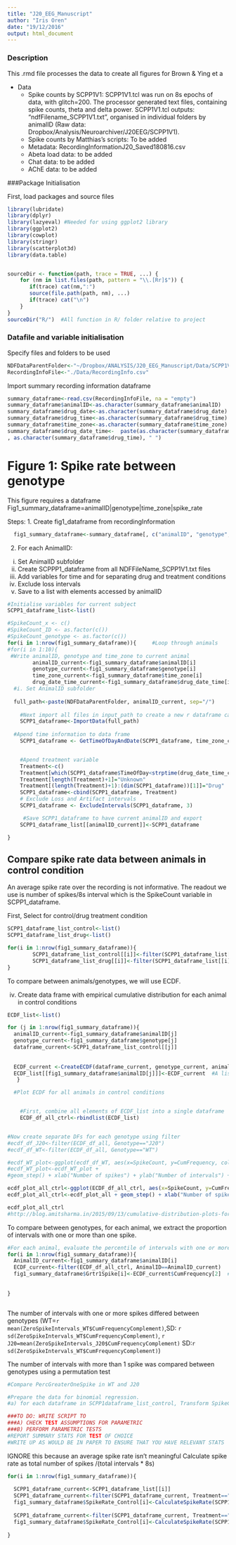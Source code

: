 ```yaml
---
title: "J20_EEG_Manuscript"
author: "Iris Oren"
date: "19/12/2016"
output: html_document
---
```



### Description
This .rmd file processes the data to create all figures for Brown & Ying et a

* Data
  + Spike counts by SCPP1V1: SCPP1V1.tcl was run on 8s epochs of data, with glitch=200. The processor generated text files, containing spike counts, theta and delta power. SCPP1V1.tcl outputs: "ndfFilename_SCPP1V1.txt", organised in individual folders by animalID (Raw data: Dropbox/Analysis/Neuroarchiver/J20EEG/SCPP1V1).
  + Spike counts by Matthias's scripts: To be added
  + Metadata: RecordingInformationJ20_Saved180816.csv
  + Abeta load data: to be added
  + Chat data: to be added
  + AChE data: to be added



###Package Initialisation 

First, load packages and source files
```r
library(lubridate)
library(dplyr)
library(lazyeval) #Needed for using ggplot2 library
library(ggplot2)
library(cowplot)
library(stringr)
library(scatterplot3d)
library(data.table)


sourceDir <- function(path, trace = TRUE, ...) {
    for (nm in list.files(path, pattern = "\\.[Rr]$")) {
       if(trace) cat(nm,":")           
       source(file.path(path, nm), ...)
       if(trace) cat("\n")
    }
}
sourceDir("R/")  #All function in R/ folder relative to project
```
### Datafile and variable initialisation
Specify files and folders to be used
```r
NDFDataParentFolder<-"~/Dropbox/ANALYSIS/J20_EEG_Manuscript/Data/SCPP1V1_TCL"
RecordingInfoFile<-"./Data/RecordingInfo.csv"
```

Import summary recording information dataframe
```r

summary_dataframe<-read.csv(RecordingInfoFile, na = "empty")
summary_dataframe$animalID<-as.character(summary_dataframe$animalID)
summary_dataframe$drug_date<-as.character(summary_dataframe$drug_date)
summary_dataframe$drug_time<-as.character(summary_dataframe$drug_time)
summary_dataframe$time_zone<-as.character(summary_dataframe$time_zone) #Set to "Europe/london" except for animals when clocks changed from GMT-> daylight savings and they stayed on GMT which should be set to "UTC" 
summary_dataframe$drug_date_time<-  paste(as.character(summary_dataframe$drug_date)
, as.character(summary_dataframe$drug_time), " ")


```


# Figure 1: Spike rate between genotype

This figure requires a dataframe Fig1_summary_dataframe=animalID|genotype|time_zone|spike_rate

Steps:
1. Create fig1_dataframe from recordingInformation
```r
  fig1_summary_dataframe<-summary_dataframe[, c("animalID", "genotype", "time_zone", "drug_date_time")]
```
  

2. For each AnimalID:
  i. Set AnimalID subfolder
  ii. Create SCPPP1_dataframe from all NDFFileName_SCPP1V1.txt files 
  iii. Add variables for time and for separating drug and treatment conditions
  iv. Exclude loss intervals
  v. Save to a list with elements accessed by animalID

  
  
```r

#Initialise variables for current subject
SCPP1_dataframe_list<-list()

#SpikeCount_x <- c()
#SpikeCount_ID <- as.factor(c())
#SpikeCount_genotype <- as.factor(c())
for(i in 1:nrow(fig1_summary_dataframe)){     #Loop through animals
#for(i in 1:10){
 #Write animalID, genotype and time_zone to current animal
        animalID_current<-fig1_summary_dataframe$animalID[i]
        genotype_current<-fig1_summary_dataframe$genotype[i]
        time_zone_current<-fig1_summary_dataframe$time_zone[i]
        drug_date_time_current<-fig1_summary_dataframe$drug_date_time[i] 
  #i. Set AnimalID subfolder
  
  full_path<-paste(NDFDataParentFolder, animalID_current, sep="/")
  
    #Next import all files in input_path to create a new r dataframe called             `SCPP1_dataframe'
    SCPP1_dataframe<-ImportData(full_path)
  
  #Apend time information to data frame  
    SCPP1_dataframe <- GetTimeOfDayAndDate(SCPP1_dataframe, time_zone_current)


    #Apend treatment variable 
    Treatment<-c()
    Treatment[which(SCPP1_dataframe$TimeOfDay<strptime(drug_date_time_current, "%Y-%m-%d %H:%M:%S"))]="Control"
    Treatment[length(Treatment)+1]="Unknown"
    Treatment[(length(Treatment)+1):(dim(SCPP1_dataframe))[1]]="Drug"
    SCPP1_dataframe<-cbind(SCPP1_dataframe, Treatment)
    # Exclude Loss and Artifact intervals
    SCPP1_dataframe <- ExcludeIntervals(SCPP1_dataframe, 3)

     #Save SCPP1_dataframe to have current animalID and export
    SCPP1_dataframe_list[[animalID_current]]<-SCPP1_dataframe

}
```

## Compare spike rate data between animals in control condition 
An average spike rate over the recording is not informative. The readout we use is number of spikes/8s interval which is the SpikeCount variable in SCPP1_dataframe.

First, Select for control/drug treatment condition
```r
SCPP1_dataframe_list_control<-list()
SCPP1_dataframe_list_drug<-list()

for(i in 1:nrow(fig1_summary_dataframe)){
        SCPP1_dataframe_list_control[[i]]<-filter(SCPP1_dataframe_list[[i]], Treatment=="Control")
        SCPP1_dataframe_list_drug[[i]]<-filter(SCPP1_dataframe_list[[i]], Treatment=="Drug")
}
```

To compare between animals/genotypes, we will use ECDF.


  iv. Create data frame with empirical cumulative distribution for each animal in control conditions
```r
ECDF_list<-list()

for (j in 1:nrow(fig1_summary_dataframe)){
  animalID_current<-fig1_summary_dataframe$animalID[j]
  genotype_current<-fig1_summary_dataframe$genotype[j]
  dataframe_current<-SCPP1_dataframe_list_control[[j]]
  
  
  ECDF_current <-CreateECDF(dataframe_current, genotype_current, animalID_current)
  ECDF_list[[fig1_summary_dataframe$animalID[j]]]<-ECDF_current  #A list of all ECDFs for each animal. Accessed by animalIDs in fig1_summary_dataframe$AnimalID
   }
```


```r
  #Plot ECDF for all animals in control conditions


    #First, combine all elements of ECDF_list into a single dataframe
    ECDF_df_all_ctrl<-rbindlist(ECDF_list)


#Now create separate DFs for each genotype using filter
#ecdf_df_J20<-filter(ECDF_df_all, Genotype=="J20")
#ecdf_df_WT<-filter(ECDF_df_all, Genotype=="WT")

#ecdf_WT_plot<-ggplot(ecdf_df_WT, aes(x=SpikeCount, y=CumFrequency, color=AnimalID))
#ecdf_WT_plot<-ecdf_WT_plot +
#geom_step() + xlab("Number of spikes") + ylab("Number of intervals") +

ecdf_plot_all_ctrl<-ggplot(ECDF_df_all_ctrl, aes(x=SpikeCount, y=CumFrequency, color=AnimalID))
ecdf_plot_all_ctrl<-ecdf_plot_all + geom_step() + xlab("Number of spikes") + ylab("Number of intervals") + facet_wrap(~Genotype) +ggtitle("Cumulative frequency of Spike count/8s interval")

ecdf_plot_all_ctrl
#http://blog.amitsharma.in/2015/09/13/cumulative-distribution-plots-for-frequency-data-in-r/

```

To compare between genotypes, for each animal, we extract the proportion of intervals with one or more than one spike.

``` r
#For each animal, evaluate the percentile of intervals with one or more spikes
for(i in 1:nrow(fig1_summary_dataframe)){
  AnimalID_current<-fig1_summary_dataframe$animalID[i]
  ECDF_current<-filter(ECDF_df_all_ctrl, AnimalID==AnimalID_current)
  fig1_summary_dataframe$Grtr1Spike[i]<-ECDF_current$CumFrequency[2]  #Percentage of intervals with 1 or more spikes for this animal
  
  
}



```
The number of intervals with one or more spikes differed between genotypes (WT=`r mean(ZeroSpikeIntervals_WT$CumFrequencyComplement)`,SD: `r sd(ZeroSpikeIntervals_WT$CumFrequencyComplement)`, `r J20=mean(ZeroSpikeIntervals_J20$CumFrequencyComplement)` SD:`r sd(ZeroSpikeIntervals_WT$CumFrequencyComplement)`)


The number of intervals with more than 1 spike was compared between genotypes using a permutation test

```r

#Compare PercGreaterOneSpike in WT and J20

#Prepare the data for binomial regression. 
#a) for each dataframe in SCPP1dataframe_list_control, Transform SpikeCount to binary 

###TO DO: WRITE SCRIPT TO
###A) CHECK TEST ASSUMPTIONS FOR PARAMETRIC 
###B) PERFORM PARAMETRIC TESTS
#REPORT SUMMARY STATS FOR TEST OF CHOICE
#WRITE UP AS WOULD BE IN PAPER TO ENSURE THAT YOU HAVE RELEVANT STATS

```


IGNORE this because an average spike rate isn't meaningful
Calculate spike rate as total number of spikes /(total intervals * 8s) 
```r

for(i in 1:nrow(fig1_summary_dataframe)){
  
  SCPP1_dataframe_current<-SCPP1_dataframe_list[[i]]
  SCPP1_dataframe_current<-filter(SCPP1_dataframe_current, Treatment=="Control") #Select for control conditions
  fig1_summary_dataframe$SpikeRate_Control[i]<-CalculateSpikeRate(SCPP1_dataframe_current, 8)
  
  SCPP1_dataframe_current<-filter(SCPP1_dataframe_current, Treatment=="Drug") #Select for Drug conditions
  fig1_summary_dataframe$SpikeRate_Control[i]<-CalculateSpikeRate(SCPP1_dataframe_current, 8)
  
}


```
##################
